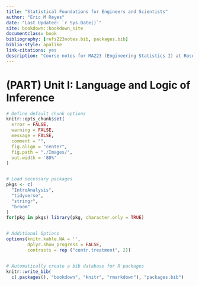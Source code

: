 ```yaml
---
title: "Statistical Foundations for Engineers and Scientists"
author: "Eric M Reyes"
date: "Last Updated: `r Sys.Date()`"
site: bookdown::bookdown_site
documentclass: book
bibliography: [refs223notes.bib, packages.bib]
biblio-style: apalike
link-citations: yes
description: "Course notes for MA223 (Engineering Statistics I) at Rose-Hulman Institute of Technology."
---
```


# (PART) Unit I: Language and Logic of Inference {-}

```r
# Define default chunk options
knitr::opts_chunk$set(
  error = FALSE,
  warning = FALSE,
  message = FALSE,
  comment = "",
  fig.align = "center",
  fig.path = "./Images/",
  out.width = '80%'
)


# Load necessary packages
pkgs <- c(
  "IntroAnalysis",
  "tidyverse",
  "stringr",
  "broom"
)
for(pkg in pkgs) library(pkg, character.only = TRUE)


# Additional Options
options(knitr.kable.NA = '',
        dplyr.show_progress = FALSE,
        contrasts = rep ("contr.treatment", 2))


# Automatically create a bib database for R packages
knitr::write_bib(
  c(.packages(), "bookdown", "knitr", "rmarkdown"), "packages.bib")
```
